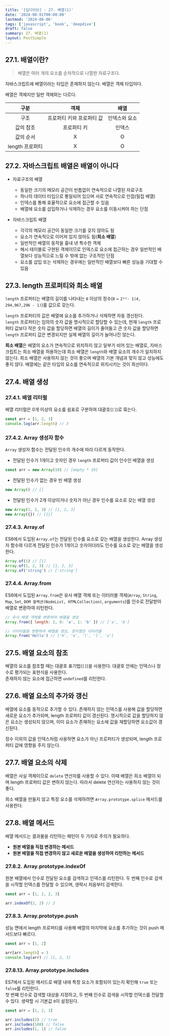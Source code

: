 ```yaml
---
title: '[딥다이브] - 27. 배열(1)'
date: '2024-08-01T00:00:00'
lastmod: '2024-08-06'
tags: ['javascript', 'book', 'deepdive']
draft: false
summary: 27. 배열(1)
layout: PostSimple
---
```


## 27.1. 배열이란?

> 배열은 여러 개의 요소를 순차적으로 나열한 자료구조다.

자바스크립트에 배열이라는 타입은 존재하지 않는다. 배열은 객체 타입이다.

배열은 객체지만 일반 객체와는 다르다.

|      구분       |           객체            |     배열      |
| :-------------: | :-----------------------: | :-----------: |
|      구조       | 프로퍼티 키와 프로퍼티 값 | 인덱스와 요소 |
|    값의 참조    |        프로퍼티 키        |    인덱스     |
|    값의 순서    |             X             |       O       |
| length 프로퍼티 |             X             |       O       |

## 27.2. 자바스크립트 배열은 배열이 아니다

- 자료구조의 배열

  - 동일한 크기의 메모리 공간이 빈틈없이 연속적으로 나열된 자료구조
  - 하나의 데이터 타입으로 통일되어 있으며 서로 연속적으로 인접(밀집 배열)
  - 인덱스를 통해 효율적으로 요소에 접근할 수 있음
  - 배열에 요소를 삽입하거나 삭제하는 경우 요소를 이동시켜야 하는 단점

- 자바스크립트 배열
  - 각각의 메모리 공간이 동일한 크기를 갖지 않아도 됨
  - 요소가 연속적으로 이어져 있지 않아도 됨(**희소 배열**)
  - 일반적인 배열의 동작을 흉내 낸 특수한 객체
  - 해시 테이블로 구현된 객체이므로 인덱스로 요소에 접근하는 경우 일반적인 배열보다 성능적으로 느릴 수 밖에 없는 구조적인 단점
  - 요소를 삽입 또는 삭제하는 경우에는 일반적인 배열보다 빠른 성능을 기대할 수 있음

## 27.3. length 프로퍼티와 희소 배열

`length` 프로퍼티는 배열의 길이를 나타내는 `0` 이상의 정수(`0` ~ `2³²- 1(4, 294,967,296 - 1)`)를 값으로 갖는다.

`length` 프로퍼티의 값은 배열에 요소를 추가하거나 삭제하면 자동 갱신된다.  
`length` 프로퍼티는 임의의 숫자 값을 명시적으로 할당할 수 있는데, 현재 `length` 프로퍼티 값보다 작은 숫자 값을 할당하면 배열의 길이가 줄어들고 큰 숫자 값을 할당하면 `length` 프로퍼티 값은 변경되지만 실제 배열의 길이가 늘어나진 않는다.

**희소 배열**은 배열의 요소가 연속적으로 위치하지 않고 일부가 비어 있는 배열로, 자바스크립트는 희소 배열을 허용하는데 희소 배열은 `length`와 배열 요소의 개수가 일치하지 않는다. 희소 배열은 사용하지 않는 것이 좋으며 배열의 기본 개념과 맞지 않고 성능에도 좋지 않다. 배열에는 같은 타입의 요소를 연속적으로 위치시키는 것이 최선이다.

## 27.4. 배열 생성

### 27.4.1. 배열 리터럴

배열 리터럴은 0개 이상의 요소를 쉼표로 구분하여 대괄호(`[]`)로 묶는다.

```js
const arr = [1, 2, 3]
console.log(arr.length) // 3
```

### 27.4.2. Array 생성자 함수

`Array` 생성자 함수는 전달된 인수의 개수에 따라 다르게 동작한다.

- 전달된 인수가 1개이고 숫자인 경우 `length` 프로퍼티 값이 인수인 배열을 생성

```js
const arr = new Array(10) // [empty * 10]
```

- 전달된 인수가 없는 경우 빈 배열 생성

```js
new Array() // []
```

- 전달된 인수가 2개 이상이거나 숫자가 아닌 경우 인수를 요소로 갖는 배열 생성

```js
new Array(1, 2, 3) // [1, 2, 3]
new Array({}) // [{}]
```

### 27.4.3. Array.of

ES6에서 도입된 `Array.of`는 전달된 인수를 요소로 갖는 배열을 생성한다. Array 생성자 함수와 다르게 전달된 인수가 1개이고 숫자이더라도 인수를 요소로 갖는 배열을 생성한다.

```js
Array.of(1) // [1]
Array.of(1, 2, 3) // [1, 2, 3]
Array.of('string') // ['string']
```

### 27.4.4. Array.from

ES6에서 도입된 `Array.from`은 유사 배열 객체 또는 이터러블 객체(`Array`, `String`, `Map`, `Set`, `DOM 컬렉션(NodeList, HTMLCollection)`, `arguments`)를 인수로 전달받아 배열로 변환하여 리턴한다.

```js
// 유사 배열 객체를 변환하여 배열을 생성
Array.from({ length: 2, 0: 'a', 1: 'b' }) // ['a', 'b']

// 이터러블을 변환하여 배열을 생성, 문자열은 이터러블
Array.from('Hello') // ['H', 'e', 'l', 'l', 'o']
```

## 27.5. 배열 요소의 참조

배열의 요소를 참조할 때는 대괄호 표기법(`[]`)을 사용한다. 대괄호 안에는 인덱스나 정수로 평가되는 표현식을 사용한다.  
존재하지 않는 요소에 접근하면 `undefined`를 리턴한다.

## 27.6. 배열 요소의 추가와 갱신

배열에 요소를 동적으로 추가할 수 있다. 존재하지 않는 인덱스를 사용해 값을 할당하면 새로운 요소가 추가되며, length 프로퍼티 값이 갱신된다. 명시적으로 값을 할당하지 않은 요소는 생성되지 않으며, 이미 요소가 존재하는 요소에 값을 재할당하면 요소값이 갱신된다.

정수 이외의 값을 인덱스처럼 사용하면 요소가 아닌 프로퍼티가 생성되며, length 프로퍼티 값에 영향을 주지 않는다.

## 27.7. 배열 요소의 삭제

배열은 사실 객체이므로 `delete` 연산자를 사용할 수 있다. 이때 배열은 희소 배열이 되며 length 프로퍼티 값은 변하지 않는다. 따라서 delete 연산자는 사용하지 않는 것이 좋다.

희소 배열을 만들지 않고 특정 요소를 삭제하려면 `Array.prototype.splice` 메서드를 사용한다.

## 27.8. 배열 메서드

배열 메서드는 결과물을 리턴하는 패턴이 두 가지로 주의가 필요하다.

- **원본 배열을 직접 변경하는 메서드**
- **원본 배열을 직접 변경하지 않고 새로운 배열을 생성하여 리턴하는 메서드**

### 27.8.2. Array.prototype.indexOf

원본 배열에서 인수로 전달된 요소를 검색하고 인덱스를 리턴한다. 두 번째 인수로 검색을 시작할 인덱스를 전달할 수 있으며, 생략시 처음부터 검색한다.

```js
const arr = [1, 2, 2, 3]

arr.indexOf(2, 2) // 2
```

### 27.8.3. Array.prototype.push

성능 면에서 length 프로퍼티를 사용해 배열의 마지막에 요소를 추가하는 것이 push 메서드보다 빠르다.

```js
const arr = [1, 2]

arr[arr.length] = 3
console.log(arr) // [1, 2, 3]
```

### 27.8.13. Array.prototype.includes

ES7에서 도입된 메서드로 배열 내에 특정 요소가 포함되어 있는지 확인해 `true` 또는 `false`를 리턴한다.  
첫 번째 인수로 검색할 대상을 지정하고, 두 번째 인수로 검색을 시작할 인덱스를 전달할 수 있다. 생략할 시 기본값 `0`이 설정된다.

```js
const arr = [1, 2, 3]

arr.includes(2) // true
arr.includes(100) // false
arr.includes(1, 1) // false
```
